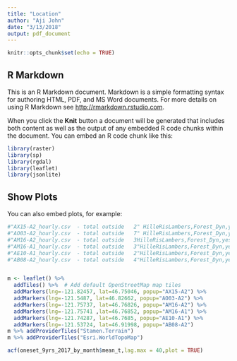 ```yaml
---
title: "Location"
author: "Aji John"
date: "3/13/2018"
output: pdf_document
---
```


```r
knitr::opts_chunk$set(echo = TRUE)
```

## R Markdown

This is an R Markdown document. Markdown is a simple formatting syntax for authoring HTML, PDF, and MS Word documents. For more details on using R Markdown see <http://rmarkdown.rstudio.com>.

When you click the **Knit** button a document will be generated that includes both content as well as the output of any embedded R code chunks within the document. You can embed an R code chunk like this:

```r
library(raster)
library(sp)
library(rgdal)
library(leaflet)
library(jsonlite)
```

## Show Plots

You can also embed plots, for example:

```r

#"AX15-A2_hourly.csv  - total outside   2" HilleRisLambers,Forest_Dyn,yes,hobo_ibutton,AX15,A-2,A2,AX15-A2,-121.82457,46.75046
#"AO03-A2_hourly.csv  - total outside   7" HilleRisLambers,Forest_Dyn,yes,hobo_ibutton,AO03,A-2,A2,AO03-A2,-121.5487,46.82662
#"AM16-A2_hourly.csv  - total outside   3HilleRisLambers,Forest_Dyn,yes,hobo_ibutton,AM16,A-2,A2,AM16-A2,-121.75737,46.76826
#"AM16-A1_hourly.csv  - total outside   3"HilleRisLambers,Forest_Dyn,yes,hobo_ibutton,AM16,A-1,A1,AM16-A1,-121.75741,46.76852
#"AE10-A1_hourly.csv  - total outside   2"HilleRisLambers,Forest_Dyn,yes,hobo_ibutton,AE10,A-1,A1,AE10-A1,-121.74287,46.7685
#"AB08-A2_hourly.csv  - total outside   4"HilleRisLambers,Forest_Dyn,yes,hobo_ibutton,AB08,A-2,A2,AB08-A2,-121.53724,46.91998


m <- leaflet() %>%
  addTiles() %>%  # Add default OpenStreetMap map tiles
  addMarkers(lng=-121.82457, lat=46.75046, popup="AX15-A2") %>% 
  addMarkers(lng=-121.5487, lat=46.82662, popup="AO03-A2") %>% 
  addMarkers(lng=-121.75737, lat=46.76826, popup="AM16-A2") %>% 
  addMarkers(lng=-121.75741 ,lat=46.76852, popup="AM16-A1") %>% 
  addMarkers(lng=-121.74287, lat=46.7685, popup="AE10-A1") %>% 
  addMarkers(lng=-121.53724, lat=46.91998, popup="AB08-A2")
m %>% addProviderTiles("Stamen.Terrain")
m %>% addProviderTiles("Esri.WorldTopoMap")
```

```r
acf(oneset_9yrs_2017_by_month$mean_t,lag.max = 40,plot = TRUE)
```
